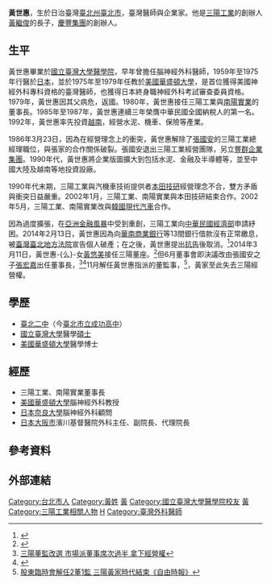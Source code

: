 '''黃世惠'''{{BD|1926年|5月7日||}}，生於日治臺灣[[臺北州|臺北州]][[臺北市_(州轄市)|臺北市]]，臺灣醫師與企業家。他是[[三陽工業|三陽工業]]的創辦人[[黃繼俊|黃繼俊]]的長子，[[慶豐集團|慶豐集團]]的創辦人。

==生平==
黃世惠畢業於[[國立臺灣大學醫學院|國立臺灣大學醫學院]]，早年曾擔任腦神經外科醫師，1959年至1975年行醫於[[日本|日本]]，並於1975年至1979年任教於[[美國|美國]][[華盛頓大學|華盛頓大學]]，是首位獲得美國神經外科專科資格的臺灣醫師，也獲得日本終身職神經外科考試審查委員資格。1979年，黃世惠因其父病危，返國。1980年，黃世惠接任三陽工業與[[南陽實業|南陽實業]]的董事長。1985年至1987年，黃世惠連續三年榮膺中華民國全國納稅人的第一名。1992年，黃世惠率先投資[[越南|越南]]，經營水泥、機車、保險等產業。

1986年3月23日，因為在經營理念上的衝突，黃世惠解除了[[張國安_(臺灣)|張國安]]的三陽工業總經理職位，與張家的合作關係破裂。張國安退出三陽工業經營團隊，另立[[豐群企業集團|豐群企業集團]]。1990年代，黃世惠將企業版圖擴大到包括水泥、金融及半導體等，並至中國大陸及越南等地投資設廠。

1990年代末期，三陽工業與汽機車技術提供者[[本田技研|本田技研]]經營理念不合，雙方矛盾與衝突日益嚴重。2002年1月，三陽工業、南陽實業與本田技研結束合作。2002年5月，三陽工業、南陽實業改與[[韓國|韓國]][[現代汽車|現代汽車]]合作。

因為過度擴張，在[[亞洲金融風暴|亞洲金融風暴]]中受到重創，三陽工業向[[中華民國經濟部|中華民國經濟部]]申請紓困。2014年2月13日，黃世惠因為向[[華南商業銀行|華南商業銀行]]等13間銀行借款沒有正常繳息，被[[臺灣臺北地方法院|臺灣臺北地方法院]]宣告個人破產；在之後，黃世惠提出[[抗告|抗告]]後取消。<ref>{{Cite news|url=http://news.ltn.com.tw/news/business/paper/831881|title=開銀行賠掉家產 黃世惠黯然|work=自由時報|accessdate=2016-12-03|archive-date=2018-06-29|archive-url=https://web.archive.org/web/20180629193456/http://news.ltn.com.tw/news/business/paper/831881|dead-url=no}}</ref>2014年3月11日，黃世惠-{么}-女[[黃悠美|黃悠美]]接任三陽董座。<ref>{{Cite web|url=http://forums.chinatimes.com/report/people/940506/index.htm|title=《人物專訪》黃世惠－慶豐集團董事長|accessdate=2016-12-03|work=中時電子報|archive-date=2017-04-06|archive-url=https://web.archive.org/web/20170406082022/http://forums.chinatimes.com/report/people/940506/index.htm|dead-url=no}}</ref>但6月董事會即決議改由張國安之子[[張宏嘉|張宏嘉]]出任董事長，<ref>[https://tw.stock.yahoo.com/news/%E4%B8%89%E9%99%BD%E8%91%A3%E7%9B%A3%E6%94%B9%E9%81%B8-%E5%B8%82%E5%A0%B4%E6%B4%BE%E8%91%A3%E4%BA%8B%E5%B8%AD%E6%AC%A1%E9%81%8E%E5%8D%8A-%E6%8B%BF%E4%B8%8B%E7%B6%93%E7%87%9F%E6%AC%8A-094518034.html 三陽董監改選 市場派董事席次過半 拿下經營權]</ref><ref>{{cite news|title=黃、張兩家兩代恩怨 浮出檯面 |url=http://news.ltn.com.tw/news/business/paper/662845|author=楊雅民|newspaper=自由時報|date=2013-03-18}}</ref>11月解任黃世惠指派的董監事，<ref>[http://news.ltn.com.tw/news/business/paper/831880 股東臨時會解任2董1監 三陽黃家時代結束《自由時報》]</ref>，黃家至此失去三陽經營權。

==學歷==
*[[臺北二中|臺北二中]]（今[[臺北市立成功高中|臺北市立成功高中]]）
*[[國立臺灣大學|國立臺灣大學]]醫學[[碩士|碩士]]
*[[美國|美國]][[華盛頓大學|華盛頓大學]]醫學博士

==經歷==
*三陽工業、南陽實業董事長
*[[美國|美國]][[華盛頓大學|華盛頓大學]]腦神經外科教授 
*[[日本|日本]][[奈良大學|奈良大學]]腦神經外科顧問 
*[[日本|日本]][[大阪市|大阪市]]濱川基督醫院外科主任、副院長、代理院長 

== 參考資料 ==
{{Reflist}}

== 外部連結 ==

[[Category:台北市人|Category:台北市人]]
[[Category:黃姓|Category:黃姓]]
[[Category:臺北市立成功高級中學校友|黃]]
[[Category:國立臺灣大學醫學院校友|Category:國立臺灣大學醫學院校友]]
[[Category:華盛頓大學校友|黃]]
[[Category:三陽工業相關人物|Category:三陽工業相關人物]]
[[Category:台灣企業家|H]]
[[Category:臺灣外科醫師|Category:臺灣外科醫師]]